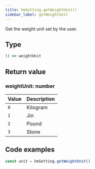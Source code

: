 ```yaml
---
title: hmSetting.getWeightUnit()
sidebar_label: getWeightUnit
---
```


Get the weight unit set by the user.

## Type

```ts
() => weightUnit
```

## Return value

### weightUnit: number

| Value | Description |
| ----- | ----------- |
|  `0`  |   Kilogram  |
|  `1`  |     Jin     |
|  `2`  |    Pound    |
|  `3`  |    Stone    |

## Code examples

```js
const unit = hmSetting.getWeightUnit()
```
